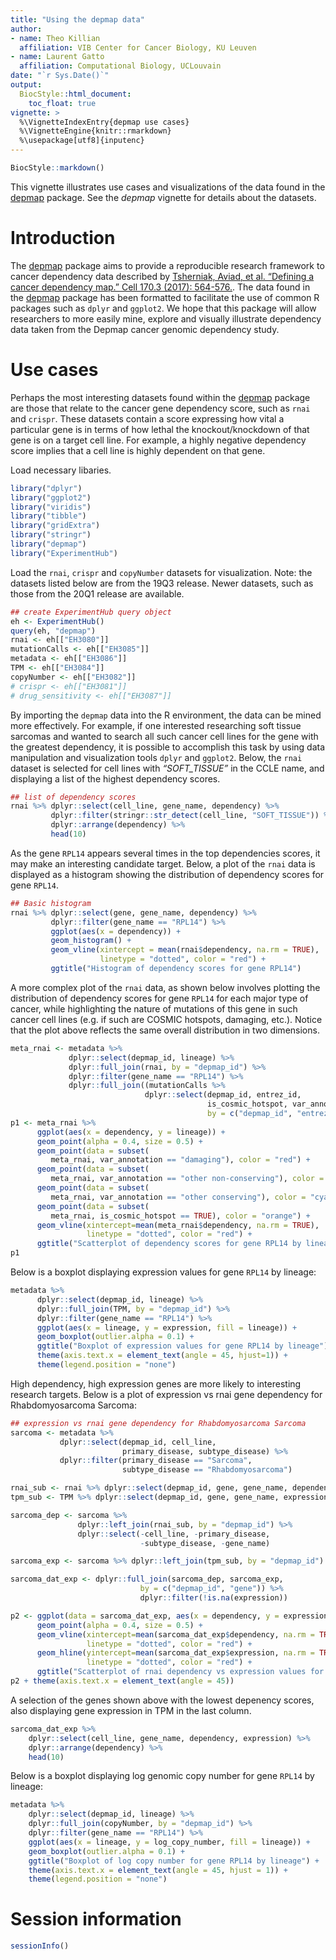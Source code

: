 ```yaml
---
title: "Using the depmap data"
author:
- name: Theo Killian
  affiliation: VIB Center for Cancer Biology, KU Leuven
- name: Laurent Gatto
  affiliation: Computational Biology, UCLouvain
date: "`r Sys.Date()`"
output:
  BiocStyle::html_document:
    toc_float: true
vignette: >
  %\VignetteIndexEntry{depmap use cases}
  %\VignetteEngine{knitr::rmarkdown}
  %\usepackage[utf8]{inputenc}
---
```


```r
BiocStyle::markdown()
```

This vignette illustrates use cases and visualizations of the data
found in the [depmap](https://bioconductor.org/packages/devel/data/experiment/html/depmap.html)
package. See the *depmap* vignette for details about the datasets.

# Introduction

The [depmap](https://bioconductor.org/packages/devel/data/experiment/html/depmap.html)
package aims to provide a reproducible research framework to cancer dependency
data described by [Tsherniak, Aviad, et al. "Defining a cancer dependency map."
Cell 170.3 (2017): 564-576.](https://www.ncbi.nlm.nih.gov/pubmed/28753430). The
data found in the [depmap](https://bioconductor.org/packages/devel/data/experiment/html/depmap.html)
package has been formatted to facilitate the use of common R packages such as
`dplyr` and `ggplot2`. We hope that this package will allow researchers to more
easily mine, explore and visually illustrate dependency data taken from the
Depmap cancer genomic dependency study.

# Use cases

Perhaps the most interesting datasets found within the
[depmap](https://bioconductor.org/packages/devel/data/experiment/html/depmap.html)
package are those that relate to the cancer gene dependency score, such as
`rnai` and `crispr`. These datasets contain a score expressing how vital a
particular gene is in terms of how lethal the knockout/knockdown of that gene is
on a target cell line. For example, a highly negative dependency score implies
that a cell line is highly dependent on that gene.

Load necessary libaries.

```r
library("dplyr")
library("ggplot2")
library("viridis")
library("tibble")
library("gridExtra")
library("stringr")
library("depmap")
library("ExperimentHub")
```

Load the `rnai`, `crispr` and `copyNumber` datasets for visualization. Note: the
datasets listed below are from the 19Q3 release. Newer datasets, such as those
from the 20Q1 release are available.

```r
## create ExperimentHub query object
eh <- ExperimentHub()
query(eh, "depmap")
rnai <- eh[["EH3080"]]
mutationCalls <- eh[["EH3085"]]
metadata <- eh[["EH3086"]]
TPM <- eh[["EH3084"]]
copyNumber <- eh[["EH3082"]]
# crispr <- eh[["EH3081"]]
# drug_sensitivity <- eh[["EH3087"]]
```

By importing the `depmap` data into the R environment, the data can be mined
more effectively. For example, if one interested researching soft tissue
sarcomas and wanted to search all such cancer cell lines for the gene with the
greatest dependency, it is possible to accomplish this task by using data
manipulation and visualization tools `dplyr` and `ggplot2`. Below, the `rnai`
dataset is selected for cell lines with *"SOFT_TISSUE"* in the CCLE name, and
displaying a list of the highest dependency scores.

```r
## list of dependency scores
rnai %>% dplyr::select(cell_line, gene_name, dependency) %>%
         dplyr::filter(stringr::str_detect(cell_line, "SOFT_TISSUE")) %>%
         dplyr::arrange(dependency) %>% 
         head(10)
```

As the gene `RPL14` appears several times in the top dependencies scores, it may
make an interesting candidate target. Below, a plot of the `rnai` data is
displayed as a histogram showing the distribution of dependency scores for gene
`RPL14`. 

```r
## Basic histogram
rnai %>% dplyr::select(gene, gene_name, dependency) %>% 
         dplyr::filter(gene_name == "RPL14") %>% 
         ggplot(aes(x = dependency)) +
         geom_histogram() +
         geom_vline(xintercept = mean(rnai$dependency, na.rm = TRUE),
                    linetype = "dotted", color = "red") +
         ggtitle("Histogram of dependency scores for gene RPL14")
```

A more complex plot of the `rnai` data, as shown below involves plotting the
distribution of dependency scores for gene `RPL14` for each major type of
cancer, while highlighting the nature of mutations of this gene in such cancer
cell lines (e.g. if such are COSMIC hotspots, damaging, etc.). Notice that the
plot above reflects the same overall distribution in two dimensions.

```r
meta_rnai <- metadata %>%
             dplyr::select(depmap_id, lineage) %>%
             dplyr::full_join(rnai, by = "depmap_id") %>%
             dplyr::filter(gene_name == "RPL14") %>% 
             dplyr::full_join((mutationCalls %>%
                              dplyr::select(depmap_id, entrez_id,
                                            is_cosmic_hotspot, var_annotation)),
                                            by = c("depmap_id", "entrez_id"))
p1 <- meta_rnai %>%
      ggplot(aes(x = dependency, y = lineage)) +
      geom_point(alpha = 0.4, size = 0.5) +
      geom_point(data = subset(
         meta_rnai, var_annotation == "damaging"), color = "red") +
      geom_point(data = subset(
         meta_rnai, var_annotation == "other non-conserving"), color = "blue") +
      geom_point(data = subset(
         meta_rnai, var_annotation == "other conserving"), color = "cyan") +
      geom_point(data = subset(
         meta_rnai, is_cosmic_hotspot == TRUE), color = "orange") +
      geom_vline(xintercept=mean(meta_rnai$dependency, na.rm = TRUE),
                 linetype = "dotted", color = "red") +
      ggtitle("Scatterplot of dependency scores for gene RPL14 by lineage")
p1
```

Below is a boxplot displaying expression values for gene `RPL14` by lineage:

```r
metadata %>%
      dplyr::select(depmap_id, lineage) %>%
      dplyr::full_join(TPM, by = "depmap_id") %>%
      dplyr::filter(gene_name == "RPL14") %>% 
      ggplot(aes(x = lineage, y = expression, fill = lineage)) +
      geom_boxplot(outlier.alpha = 0.1) +
      ggtitle("Boxplot of expression values for gene RPL14 by lineage") +
      theme(axis.text.x = element_text(angle = 45, hjust=1)) +
      theme(legend.position = "none")
```

High dependency, high expression genes are more likely to interesting research
targets. Below is a plot of expression vs rnai gene dependency for
Rhabdomyosarcoma Sarcoma:

```r
## expression vs rnai gene dependency for Rhabdomyosarcoma Sarcoma
sarcoma <- metadata %>%
           dplyr::select(depmap_id, cell_line,
                         primary_disease, subtype_disease) %>%
           dplyr::filter(primary_disease == "Sarcoma",
                         subtype_disease == "Rhabdomyosarcoma")

rnai_sub <- rnai %>% dplyr::select(depmap_id, gene, gene_name, dependency)
tpm_sub <- TPM %>% dplyr::select(depmap_id, gene, gene_name, expression)

sarcoma_dep <- sarcoma %>%
               dplyr::left_join(rnai_sub, by = "depmap_id") %>%
               dplyr::select(-cell_line, -primary_disease,
                             -subtype_disease, -gene_name)

sarcoma_exp <- sarcoma %>% dplyr::left_join(tpm_sub, by = "depmap_id")

sarcoma_dat_exp <- dplyr::full_join(sarcoma_dep, sarcoma_exp,
                             by = c("depmap_id", "gene")) %>%
                             dplyr::filter(!is.na(expression))

p2 <- ggplot(data = sarcoma_dat_exp, aes(x = dependency, y = expression)) +
      geom_point(alpha = 0.4, size = 0.5) +
      geom_vline(xintercept=mean(sarcoma_dat_exp$dependency, na.rm = TRUE),
                 linetype = "dotted", color = "red") +
      geom_hline(yintercept=mean(sarcoma_dat_exp$expression, na.rm = TRUE),
                 linetype = "dotted", color = "red") +
      ggtitle("Scatterplot of rnai dependency vs expression values for gene")
p2 + theme(axis.text.x = element_text(angle = 45))
```

A selection of the genes shown above with the lowest depenency scores, also
displaying gene expression in TPM in the last column.

```r
sarcoma_dat_exp %>%
    dplyr::select(cell_line, gene_name, dependency, expression) %>%
    dplyr::arrange(dependency) %>% 
    head(10)
```

Below is a boxplot displaying log genomic copy number for gene `RPL14` by
lineage:

```r
metadata %>%
    dplyr::select(depmap_id, lineage) %>%
    dplyr::full_join(copyNumber, by = "depmap_id") %>%
    dplyr::filter(gene_name == "RPL14") %>%
    ggplot(aes(x = lineage, y = log_copy_number, fill = lineage)) +
    geom_boxplot(outlier.alpha = 0.1) +
    ggtitle("Boxplot of log copy number for gene RPL14 by lineage") +
    theme(axis.text.x = element_text(angle = 45, hjust = 1)) +
    theme(legend.position = "none")
```

# Session information

```r
sessionInfo()
```
